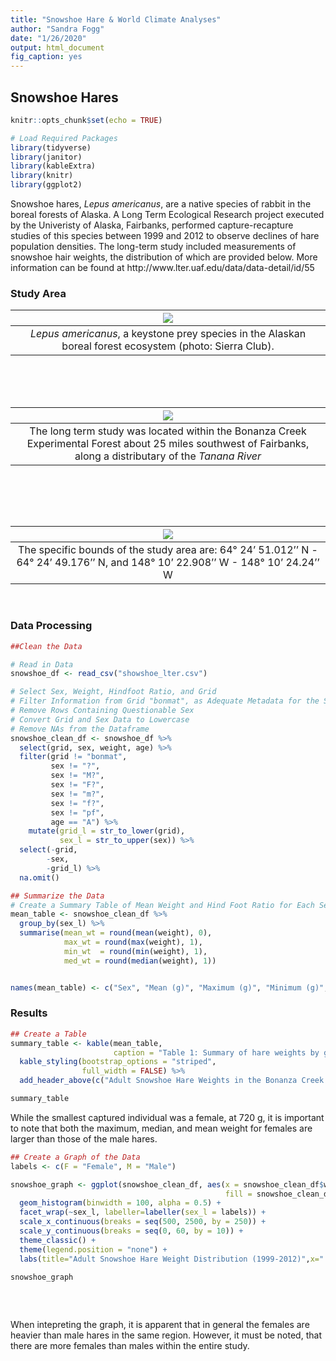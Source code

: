```yaml
---
title: "Snowshoe Hare & World Climate Analyses"
author: "Sandra Fogg"
date: "1/26/2020"
output: html_document
fig_caption: yes
---
```

## Snowshoe Hares
```r
knitr::opts_chunk$set(echo = TRUE)
```

```r
# Load Required Packages
library(tidyverse)
library(janitor)
library(kableExtra)
library(knitr)
library(ggplot2)

```
Snowshoe hares, *Lepus americanus*, are a native species of rabbit in the boreal forests of Alaska. A Long Term Ecological Research project executed by the Univeristy of Alaska, Fairbanks, performed capture-recapture studies of this species between 1999 and 2012 to observe declines of hare population densities. The long-term study included measurements of snowshoe hair weights, the distribution of which are provided below. More information can be found at http://www.lter.uaf.edu/data/data-detail/id/55

### Study Area

|![](/Users/sandra/Documents/MESM Year 1/GitHub/snowshoe_hares/snowhare.png) |
|:--:| 
|  *Lepus americanus*, a keystone prey species in the Alaskan boreal forest ecosystem (photo: Sierra Club). |

<br>
<br>
<br>

|![](/Users/sandra/Documents/MESM Year 1/GitHub/snowshoe_hares/map1.png) |
|:--:| 
|The long term study was located within the Bonanza Creek Experimental Forest about 25 miles southwest of Fairbanks, along a distributary of the *Tanana River*| 
<br>
<br>

<br>

|![](/Users/sandra/Documents/MESM Year 1/GitHub/snowshoe_hares/map2.png) |
|:--:|
|The specific bounds of the study area are: 64° 24' 51.012'' N - 64° 24' 49.176'' N, and 148° 10' 22.908'' W - 148° 10' 24.24'' W |
<br>

### Data Processing
```r
##Clean the Data

# Read in Data
snowshoe_df <- read_csv("showshoe_lter.csv")

# Select Sex, Weight, Hindfoot Ratio, and Grid 
# Filter Information from Grid "bonmat", as Adequate Metadata for the Site is Unavailable
# Remove Rows Containing Questionable Sex
# Convert Grid and Sex Data to Lowercase
# Remove NAs from the Dataframe
snowshoe_clean_df <- snowshoe_df %>% 
  select(grid, sex, weight, age) %>% 
  filter(grid != "bonmat",
         sex != "?",
         sex != "M?",
         sex != "F?",
         sex != "m?",
         sex != "f?",
         sex != "pf",
         age == "A") %>%
    mutate(grid_l = str_to_lower(grid),
           sex_l = str_to_upper(sex)) %>% 
  select(-grid,
        -sex,
        -grid_l) %>% 
  na.omit()

```

```r
## Summarize the Data
# Create a Summary Table of Mean Weight and Hind Foot Ratio for Each Sex
mean_table <- snowshoe_clean_df %>% 
  group_by(sex_l) %>% 
  summarise(mean_wt = round(mean(weight), 0),
            max_wt = round(max(weight), 1),
            min_wt  = round(min(weight), 1),
            med_wt = round(median(weight), 1))


names(mean_table) <- c("Sex", "Mean (g)", "Maximum (g)", "Minimum (g)", "Median (g)") 
```

### Results
```r
## Create a Table
summary_table <- kable(mean_table,
                       caption = "Table 1: Summary of hare weights by gender") %>% 
  kable_styling(bootstrap_options = "striped", 
                full_width = FALSE) %>% 
  add_header_above(c("Adult Snowshoe Hare Weights in the Bonanza Creek Experimental Forest" = 5)) 

summary_table
```
While the smallest captured individual was a female, at 720 g, it is important to note that both the maximum, median, and mean weight for females are larger than those of the male hares.

```r
## Create a Graph of the Data
labels <- c(F = "Female", M = "Male")

snowshoe_graph <- ggplot(snowshoe_clean_df, aes(x = snowshoe_clean_df$weight, color = snowshoe_clean_df$sex_l, 
                                                fill = snowshoe_clean_df$sex_l), caption = "Figure 1: Distribution of all hare weights by gender") +
  geom_histogram(binwidth = 100, alpha = 0.5) + 
  facet_wrap(~sex_l, labeller=labeller(sex_l = labels)) +
  scale_x_continuous(breaks = seq(500, 2500, by = 250)) +
  scale_y_continuous(breaks = seq(0, 60, by = 10)) +
  theme_classic() +
  theme(legend.position = "none") +
  labs(title="Adult Snowshoe Hare Weight Distribution (1999-2012)",x=" Weight (g)", y = "Number of Individuals", legend.title= "Sex")

snowshoe_graph

                         

```
<br>
When intepreting the graph, it is apparent that in general the females are heavier than male hares in the same region.  However, it must be noted, that there are more females than males within the entire study. 


